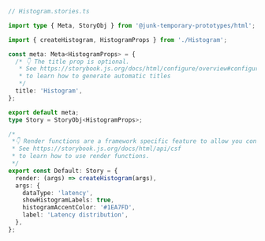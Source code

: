 ```ts
// Histogram.stories.ts

import type { Meta, StoryObj } from '@junk-temporary-prototypes/html';

import { createHistogram, HistogramProps } from './Histogram';

const meta: Meta<HistogramProps> = {
  /* 👇 The title prop is optional.
   * See https://storybook.js.org/docs/html/configure/overview#configure-story-loading
   * to learn how to generate automatic titles
   */
  title: 'Histogram',
};

export default meta;
type Story = StoryObj<HistogramProps>;

/*
 *👇 Render functions are a framework specific feature to allow you control on how the component renders.
 * See https://storybook.js.org/docs/html/api/csf
 * to learn how to use render functions.
 */
export const Default: Story = {
  render: (args) => createHistogram(args),
  args: {
    dataType: 'latency',
    showHistogramLabels: true,
    histogramAccentColor: '#1EA7FD',
    label: 'Latency distribution',
  },
};
```
